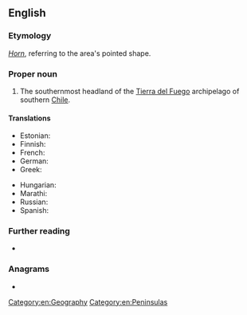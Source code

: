 ==English==

===Etymology===
{{calque|en|nl|kaap|alt=Kaap}} ''[[horn#Dutch|Horn]]'', referring to the area's pointed shape.

===Proper noun===
{{en-proper noun|head=[[cape|Cape]] [[horn|Horn]]}}

# The southernmost headland of the [[Tierra del Fuego]] archipelago of southern [[Chile]].

====Translations====
{{trans-top|southernmost headland of Tierra del Fuego}}
* Estonian: {{t|et|Hoorni neem}}
* Finnish: {{t+|fi|Kap Horn}}
* French: {{t+|fr|Cap Horn|m}}
* German: {{t|de|Kap Hoorn|n}}
* Greek: {{t|el|Ακρωτήριο Χορν|n}}
{{trans-mid}}
* Hungarian: {{t|hu|Horn-fok}}
* Marathi: {{t|mr|केप हॉर्न|tr=kepa hǒrna|sc=Deva}}
* Russian: {{t|ru|мыс Горн|m}}
* Spanish: {{t|es|Cabo de Hornos|m}}
{{trans-bottom}}

===Further reading===
* {{pedia}}

===Anagrams===
* {{anagrams|en|canephor|car phone|carphone|chaperon}}

[[Category:en:Geography]]
[[Category:en:Peninsulas]]